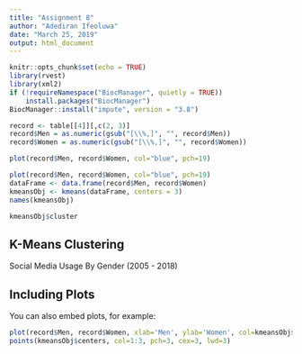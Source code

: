 ```yaml
---
title: "Assignment 8"
author: "Adediran Ifeoluwa"
date: "March 25, 2019"
output: html_document
---
```


```r
knitr::opts_chunk$set(echo = TRUE)
library(rvest)
library(xml2)
if (!requireNamespace("BiocManager", quietly = TRUE))
    install.packages("BiocManager")
BiocManager::install("impute", version = "3.8")

record <- table[[4]][,c(2, 3)]
record$Men = as.numeric(gsub("[\\%,]", "", record$Men))
record$Women = as.numeric(gsub("[\\%,]", "", record$Women))

plot(record$Men, record$Women, col="blue", pch=19)

plot(record$Men, record$Women, col="blue", pch=19)
dataFrame <- data.frame(record$Men, record$Women)
kmeansObj <- kmeans(dataFrame, centers = 3)
names(kmeansObj)

kmeansObj$cluster
```

## K-Means Clustering

Social Media Usage By Gender (2005 - 2018)
 

## Including Plots

You can also embed plots, for example:

```r
plot(record$Men, record$Women, xlab='Men', ylab='Women', col=kmeansObj$cluster, pch=19, cex=2, main='Social Media Usage By Gender (2005 - 2018)') 
points(kmeansObj$centers, col=1:3, pch=3, cex=3, lwd=3) 
```
 
